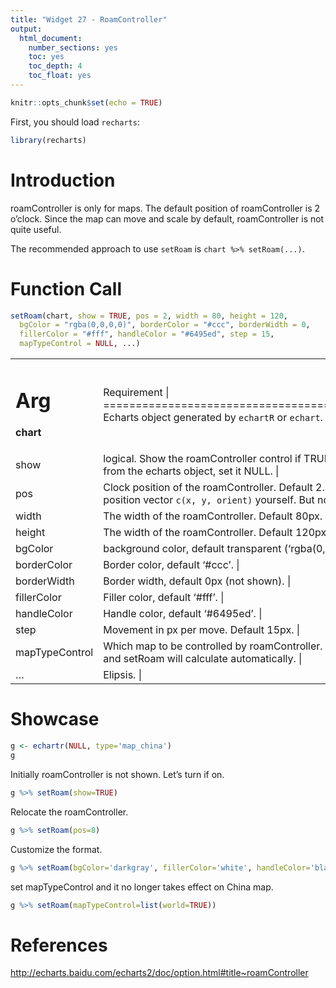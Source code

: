```yaml
---
title: "Widget 27 - RoamController"
output: 
  html_document: 
    number_sections: yes
    toc: yes
    toc_depth: 4
    toc_float: yes
---
```


```r
knitr::opts_chunk$set(echo = TRUE)
```

First, you should load `recharts`:
```r
library(recharts)
```

# Introduction

roamController is only for maps. The default position of roamController is 2 o'clock. Since the map can move and scale by default, roamController is not quite useful.

The recommended approach to use `setRoam` is `chart %>% setRoam(...)`.

# Function Call

```r
setRoam(chart, show = TRUE, pos = 2, width = 80, height = 120,
  bgColor = "rgba(0,0,0,0)", borderColor = "#ccc", borderWidth = 0,
  fillerColor = "#fff", handleColor = "#6495ed", step = 15,
  mapTypeControl = NULL, ...)
```

+--------------+---------------------------------------------------------------+
|   Arg        |  Requirement                                                |
+==============+===============================================================+
| **chart**    | Echarts object generated by `echartR` or `echart`.  |
+--------------+---------------------------------------------------------------+
| show         | logical. Show the roamController control if TRUE. If you want to remove roamController from the echarts object, set it NULL. |
+--------------+---------------------------------------------------------------+
| pos          | Clock position of the roamController. Default 2. Refer to `vecPos`. Or you can define the position vector `c(x, y, orient)` yourself. But note that roamController is always vertical. |
+--------------+---------------------------------------------------------------+
| width        | The width of the roamController. Default 80px. |
+--------------+---------------------------------------------------------------+
| height       | The width of the roamController. Default 120px. |
+--------------+---------------------------------------------------------------+
| bgColor      | background color, default transparent ('rgba(0,0,0,0)'). |
+--------------+---------------------------------------------------------------+
| borderColor  | Border color, default '#ccc'. |
+--------------+---------------------------------------------------------------+
| borderWidth  | Border width, default 0px (not shown). |
+--------------+---------------------------------------------------------------+
| fillerColor  | Filler color, default '#fff'. |
+--------------+---------------------------------------------------------------+
| handleColor  | Handle color, default '#6495ed'. |
+--------------+---------------------------------------------------------------+
| step         | Movement in px per move. Default 15px. |
+--------------+---------------------------------------------------------------+
|mapTypeControl| Which map to be controlled by roamController. E.g,, `list(china=TRUE)`. Default NULL and setRoam will calculate automatically. |
+--------------+---------------------------------------------------------------+
| ...          | Elipsis. |
+--------------+---------------------------------------------------------------+

# Showcase

```r
g <- echartr(NULL, type='map_china')
g
```

Initially roamController is not shown. Let's turn if on.
```r
g %>% setRoam(show=TRUE)
```

Relocate the roamController.
```r
g %>% setRoam(pos=8)
```

Customize the format.
```r
g %>% setRoam(bgColor='darkgray', fillerColor='white', handleColor='black')
```

set mapTypeControl and it no longer takes effect on China map.
```r
g %>% setRoam(mapTypeControl=list(world=TRUE))
```

# References

<http://echarts.baidu.com/echarts2/doc/option.html#title~roamController>
